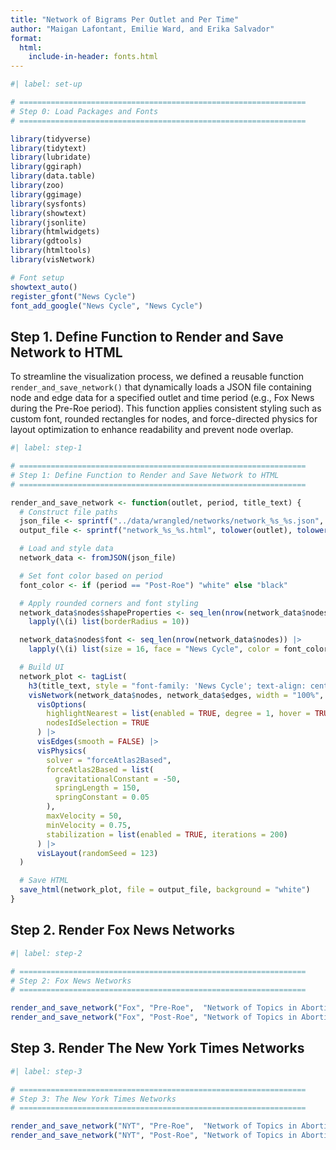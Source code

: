 ```yaml
---
title: "Network of Bigrams Per Outlet and Per Time"
author: "Maigan Lafontant, Emilie Ward, and Erika Salvador"
format:
  html:
    include-in-header: fonts.html
---
```


```r
#| label: set-up

# ================================================================
# Step 0: Load Packages and Fonts
# ================================================================

library(tidyverse)
library(tidytext)
library(lubridate)
library(ggiraph)
library(data.table)
library(zoo)
library(ggimage)
library(sysfonts)
library(showtext)
library(jsonlite)
library(htmlwidgets)
library(gdtools)
library(htmltools)
library(visNetwork)

# Font setup
showtext_auto()
register_gfont("News Cycle")
font_add_google("News Cycle", "News Cycle")  
```

## Step 1. Define Function to Render and Save Network to HTML

To streamline the visualization process, we defined a reusable function `render_and_save_network()` that dynamically loads a JSON file containing node and edge data for a specified outlet and time period (e.g., Fox News during the Pre-Roe period). This function applies consistent styling such as custom font, rounded rectangles for nodes, and force-directed physics for layout optimization to enhance readability and prevent node overlap.

```r
#| label: step-1

# ================================================================
# Step 1: Define Function to Render and Save Network to HTML
# ================================================================

render_and_save_network <- function(outlet, period, title_text) {
  # Construct file paths
  json_file <- sprintf("../data/wrangled/networks/network_%s_%s.json", tolower(outlet), tolower(gsub("-", "", period)))
  output_file <- sprintf("network_%s_%s.html", tolower(outlet), tolower(gsub("-", "", period)))

  # Load and style data
  network_data <- fromJSON(json_file)

  # Set font color based on period
  font_color <- if (period == "Post-Roe") "white" else "black"

  # Apply rounded corners and font styling
  network_data$nodes$shapeProperties <- seq_len(nrow(network_data$nodes)) |> 
    lapply(\(i) list(borderRadius = 10))

  network_data$nodes$font <- seq_len(nrow(network_data$nodes)) |> 
    lapply(\(i) list(size = 16, face = "News Cycle", color = font_color, multi = "html"))

  # Build UI
  network_plot <- tagList(
    h3(title_text, style = "font-family: 'News Cycle'; text-align: center; margin-bottom: 25px;"),
    visNetwork(network_data$nodes, network_data$edges, width = "100%", height = "800px") |>
      visOptions(
        highlightNearest = list(enabled = TRUE, degree = 1, hover = TRUE),
        nodesIdSelection = TRUE
      ) |>
      visEdges(smooth = FALSE) |>
      visPhysics(
        solver = "forceAtlas2Based",
        forceAtlas2Based = list(
          gravitationalConstant = -50,
          springLength = 150,
          springConstant = 0.05
        ),
        maxVelocity = 50,
        minVelocity = 0.75,
        stabilization = list(enabled = TRUE, iterations = 200)
      ) |>
      visLayout(randomSeed = 123)
  )

  # Save HTML
  save_html(network_plot, file = output_file, background = "white")
}

```

## Step 2. Render Fox News Networks

```r
#| label: step-2

# ================================================================
# Step 2: Fox News Networks
# ================================================================

render_and_save_network("Fox", "Pre-Roe",  "Network of Topics in Abortion Articles for Fox News (Pre-Roe)")
render_and_save_network("Fox", "Post-Roe", "Network of Topics in Abortion Articles for Fox News (Post-Roe)")
```

## Step 3. Render The New York Times Networks

```r
#| label: step-3

# ================================================================
# Step 3: The New York Times Networks
# ================================================================

render_and_save_network("NYT", "Pre-Roe",  "Network of Topics in Abortion Articles for New York Times (Pre-Roe)")
render_and_save_network("NYT", "Post-Roe", "Network of Topics in Abortion Articles for New York Times (Post-Roe)")
```
